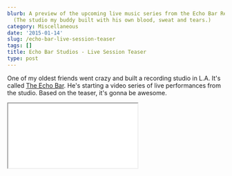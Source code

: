 ```yaml
---
blurb: A preview of the upcoming live music series from the Echo Bar Recording Studios.
  (The studio my buddy built with his own blood, sweat and tears.)
category: Miscellaneous
date: '2015-01-14'
slug: /echo-bar-live-session-teaser
tags: []
title: Echo Bar Studios - Live Session Teaser
type: post
---
```



One of my oldest friends went crazy and built a recording studio in L.A. It's called [The Echo Bar](http://www.echobarstudios.com). He's starting a video series of live performances from the studio. Based on the teaser, it's gonna be awesome. 

<div class="embed-responsive embed-responsive-16by9">
<iframe src="//www.youtube.com/embed/0sNI7269ipE?rel=0"></iframe>
</div>